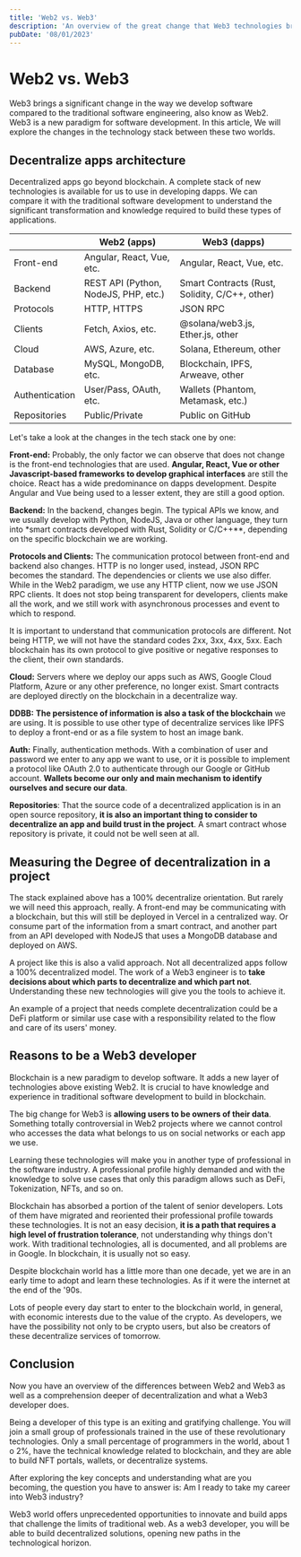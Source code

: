 ```yaml
---
title: 'Web2 vs. Web3'
description: 'An overview of the great change that Web3 technologies bring to software development compared to the traditional Web2 paradigm.'
pubDate: '08/01/2023'
---
```


# Web2 vs. Web3
Web3 brings a significant change in the way we develop software compared to the traditional software engineering, also know as Web2. Web3 is a new paradigm
for software development. In this article, We will explore the changes in the technology stack between these two worlds.

## Decentralize apps architecture
Decentralized apps go beyond blockchain. A complete stack of new technologies is available for us to use in developing dapps. We can compare it with the
traditional software development to understand the significant transformation and knowledge required to build these types of applications.

|  | Web2 (apps) | Web3 (dapps) |
| --- | --- | --- |
| Front-end | Angular, React, Vue, etc. | Angular, React, Vue, etc. |
| Backend | REST API (Python, NodeJS, PHP, etc.) | Smart Contracts (Rust, Solidity, C/C++, other) |
| Protocols | HTTP, HTTPS | JSON RPC |
| Clients | Fetch, Axios, etc. | @solana/web3.js, Ether.js, other |
| Cloud | AWS, Azure, etc. | Solana, Ethereum, other |
| Database | MySQL, MongoDB, etc. | Blockchain, IPFS, Arweave, other |
| Authentication | User/Pass, OAuth, etc. | Wallets (Phantom, Metamask, etc.) |
| Repositories | Public/Private | Public on GitHub |

Let's take a look at the changes in the tech stack one by one:

**Front-end:** Probably, the only factor we can observe that does not change is the front-end technologies that are used. **Angular, React, Vue or other
Javascript-based frameworks to develop graphical interfaces** are still the choice. React has a wide predominance on dapps development. Despite Angular
and Vue being used to a lesser extent, they are still a good option.

**Backend:** In the backend, changes begin. The typical APIs we know, and we usually develop with Python, NodeJS, Java or other language, they turn into
*smart contracts developed with Rust, Solidity or C/C++**, depending on the specific blockchain we are working.

**Protocols and Clients:** The communication protocol between front-end and backend also changes. HTTP is no longer used, instead, JSON RPC becomes the
standard. The dependencies or clients we use also differ. While in the Web2 paradigm, we use any HTTP client, now we use JSON RPC clients. It does not stop
being transparent for developers, clients make all the work, and we still work with asynchronous processes and event to which to respond.

It is important to understand that communication protocols are different. Not being HTTP, we will not have the standard codes 2xx, 3xx, 4xx, 5xx. Each
blockchain has its own protocol to give positive or negative responses to the client, their own standards.

**Cloud:** Servers where we deploy our apps such as AWS, Google Cloud Platform, Azure or any other preference, no longer exist. Smart contracts are deployed
directly on the blockchain in a decentralize way.

**DDBB:** **The persistence of information is also a task of the blockchain** we are using. It is possible to use other type of decentralize services like
IPFS to deploy a front-end or as a file system to host an image bank.

**Auth:** Finally, authentication methods. With a combination of user and password we enter to any app we want to use, or it is possible to implement a
protocol like OAuth 2.0 to authenticate through our Google or GitHub account. **Wallets become our only and main mechanism to identify ourselves and secure
our data**.

**Repositories**: That the source code of a decentralized application is in an open source repository, **it is also an important thing to consider to
decentralize an app and build trust in the project**. A smart contract whose repository is private, it could not be well seen at all.

## Measuring the Degree of decentralization in a project
The stack explained above has a 100% decentralize orientation. But rarely we will need this approach, really. A front-end may be communicating with a
blockchain, but this will still be deployed in Vercel in a centralized way. Or consume part of the information from a smart contract, and another part
from an API developed with NodeJS that uses a MongoDB database and deployed on AWS.

A project like this is also a valid approach. Not all decentralized apps follow a 100% decentralized model. The work of a Web3 engineer is to **take decisions
about which parts to decentralize and which part not**. Understanding these new technologies will give you the tools to achieve it.

An example of a project that needs complete decentralization could be a DeFi platform or similar use case with a responsibility related to the flow and care
of its users' money.

## Reasons to be a Web3 developer
Blockchain is a new paradigm to develop software. It adds a new layer of technologies above existing Web2. It is crucial to have knowledge and experience in
traditional software development to build in blockchain.

The big change for Web3 is **allowing users to be owners of their data**. Something totally controversial in Web2 projects where we cannot control who
accesses the data what belongs to us on social networks or each app we use.

Learning these technologies will make you in another type of professional in the software industry. A professional profile highly demanded and with the
knowledge to solve use cases that only this paradigm allows such as DeFi, Tokenization, NFTs, and so on.

Blockchain has absorbed a portion of the talent of senior developers. Lots of them have migrated and reoriented their professional profile towards these
technologies. It is not an easy decision, **it is a path that requires a high level of frustration tolerance**, not understanding why things don't work. With traditional technologies, all is documented, and all problems are in Google. In blockchain, it is usually not so easy.

Despite blockchain world has a little more than one decade, yet we are in an early time to adopt and learn these technologies. As if it were the internet
at the end of the '90s.

Lots of people every day start to enter to the blockchain world, in general, with economic interests due to the value of the crypto. As developers, we have the
possibility not only to be crypto users, but also be creators of these decentralize services of tomorrow.

## Conclusion
Now you have an overview of the differences between Web2 and Web3 as well as a comprehension deeper of decentralization and what a Web3 developer does.

Being a developer of this type is an exiting and gratifying challenge. You will join a small group of professionals trained in the use of these revolutionary
technologies. Only a small percentage of programmers in the world, about 1 o 2%, have the technical knowledge related to blockchain, and they are able to
build NFT portals, wallets, or decentralize systems.

After exploring the key concepts and understanding what are you becoming, the question you have to answer is: Am I ready to take my career into Web3 industry?

Web3 world offers unprecedented opportunities to innovate and build apps that challenge the limits of traditional web. As a web3 developer, you will be
able to build decentralized solutions, opening new paths in the technological horizon.
